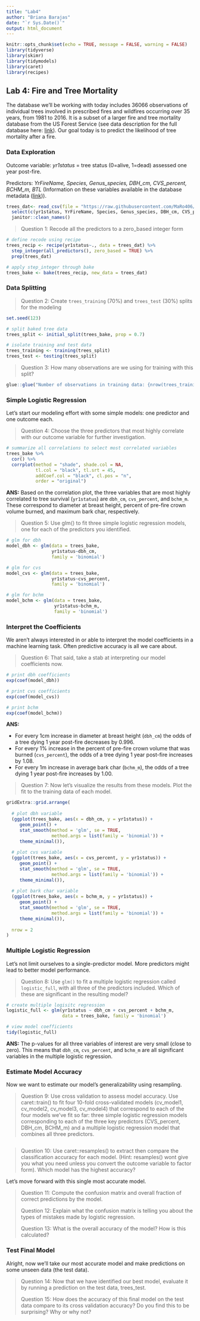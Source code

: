 ```yaml
---
title: "Lab4"
author: "Briana Barajas"
date: "`r Sys.Date()`"
output: html_document
---
```


```r
knitr::opts_chunk$set(echo = TRUE, message = FALSE, warning = FALSE)
library(tidyverse)
library(skimr)
library(tidymodels)
library(caret)
library(recipes)
```

## Lab 4: Fire and Tree Mortality

The database we'll be working with today includes 36066 observations of individual trees involved in prescribed fires and wildfires occurring over 35 years, from 1981 to 2016. It is a subset of a larger fire and tree mortality database from the US Forest Service (see data description for the full database here: [link](https://www.nature.com/articles/s41597-020-0522-7#Sec10)). Our goal today is to predict the likelihood of tree mortality after a fire.

### Data Exploration

Outcome variable: *yr1status* = tree status (0=alive, 1=dead) assessed one year post-fire.

Predictors: *YrFireName, Species, Genus_species, DBH_cm, CVS_percent, BCHM_m, BTL* (Information on these variables available in the database metadata ([link](https://www.fs.usda.gov/rds/archive/products/RDS-2020-0001-2/_metadata_RDS-2020-0001-2.html))).

```r
trees_dat<- read_csv(file = "https://raw.githubusercontent.com/MaRo406/eds-232-machine-learning/main/data/trees-dat.csv") %>% 
  select(c(yr1status, YrFireName, Species, Genus_species, DBH_cm, CVS_percent, BCHM_m, BTL)) %>% 
  janitor::clean_names()
```

> Question 1: Recode all the predictors to a zero_based integer form

```r
# define recode using recipe
trees_recip <- recipe(yr1status~., data = trees_dat) %>% 
  step_integer(all_predictors(), zero_based = TRUE) %>% 
  prep(trees_dat)

# apply step_integer through bake
trees_bake <- bake(trees_recip, new_data = trees_dat)

```

### Data Splitting

> Question 2: Create `trees_training` (70%) and `trees_test` (30%) splits for the modeling

```r
set.seed(123)

# split baked tree data
trees_split <- initial_split(trees_bake, prop = 0.7)

# isolate training and test data
trees_training <- training(trees_split)
trees_test <- testing(trees_split)

```

> Question 3: How many observations are we using for training with this split?

```r
glue::glue("Number of observations in training data: {nrow(trees_training)}")
```

### Simple Logistic Regression

Let's start our modeling effort with some simple models: one predictor and one outcome each.

> Question 4: Choose the three predictors that most highly correlate with our outcome variable for further investigation.

```r
# summarize all correlations to select most correlated variables
trees_bake %>% 
  cor() %>% 
  corrplot(method = "shade", shade.col = NA, 
           tl.col = "black", tl.srt = 45, 
           addCoef.col = "black", cl.pos = "n", 
           order = "original")

```

**ANS:** Based on the correlation plot, the three variables that are most highly correlated to tree survival (`yr1status`) are `dbh_cm`, `cvs_percent`, and `bchm_m`. These correspond to diameter at breast height, percent of pre-fire crown volume burned, and maximum bark char, respectively.

> Question 5: Use glm() to fit three simple logistic regression models, one for each of the predictors you identified.

```r
# glm for dbh
model_dbh <- glm(data = trees_bake,
                 yr1status~dbh_cm,
                 family = 'binomial')

# glm for cvs
model_cvs <- glm(data = trees_bake,
                 yr1status~cvs_percent,
                 family = 'binomial')

# glm for bchm
model_bchm <- glm(data = trees_bake,
                  yr1status~bchm_m,
                  family = 'binomial')
```

### Interpret the Coefficients

We aren't always interested in or able to interpret the model coefficients in a machine learning task. Often predictive accuracy is all we care about.

> Question 6: That said, take a stab at interpreting our model coefficients now.

```r
# print dbh coefficients
exp(coef(model_dbh))

# print cvs coefficients
exp(coef(model_cvs))

# print bchm
exp(coef(model_bchm))
```

**ANS:**

-   For every 1cm increase in diameter at breast height (`dbh_cm`) the odds of a tree dying 1 year post-fire decreases by 0.996.
-   For every 1% increase in the percent of pre-fire crown volume that was burned (`cvs_percent`), the odds of a tree dying 1 year post-fire increases by 1.08.
-   For every 1m increase in average bark char (`bchm_m`), the odds of a tree dying 1 year post-fire increases by 1.00.

> Question 7: Now let's visualize the results from these models. Plot the fit to the training data of each model.

```r
gridExtra::grid.arrange(
  
  # plot dbh variable
  (ggplot(trees_bake, aes(x = dbh_cm, y = yr1status)) +
     geom_point() +
     stat_smooth(method = 'glm', se = TRUE, 
                 method.args = list(family = 'binomial')) +
     theme_minimal()),
  
  # plot cvs variable
  (ggplot(trees_bake, aes(x = cvs_percent, y = yr1status)) +
     geom_point() +
     stat_smooth(method = 'glm', se = TRUE, 
                 method.args = list(family = 'binomial')) +
     theme_minimal()),
  
  # plot bark char variable
  (ggplot(trees_bake, aes(x = bchm_m, y = yr1status)) +
     geom_point() +
     stat_smooth(method = 'glm', se = TRUE, 
                 method.args = list(family = 'binomial')) +
     theme_minimal()),
  
  nrow = 2
)
```


### Multiple Logistic Regression

Let's not limit ourselves to a single-predictor model. More predictors might lead to better model performance.

> Question 8: Use `glm()` to fit a multiple logistic regression called `logistic_full`, with all three of the predictors included. Which of these are significant in the resulting model?

```r
# create multiple logisitc regression
logistic_full <- glm(yr1status ~ dbh_cm + cvs_percent + bchm_m,
                     data = trees_bake, family = 'binomial')

# view model coefficients
tidy(logistic_full)
```
__ANS:__ The p-values for all three variables of interest are very small (close to zero). This means that `dbh_cm`, `cvs_percent`, and `bchm_m` are all significant variables in the multiple logistic regression. 

### Estimate Model Accuracy

Now we want to estimate our model's generalizability using resampling.

> Question 9: Use cross validation to assess model accuracy. Use caret::train() to fit four 10-fold cross-validated models (cv_model1, cv_model2, cv_model3, cv_model4) that correspond to each of the four models we've fit so far: three simple logistic regression models corresponding to each of the three key predictors (CVS_percent, DBH_cm, BCHM_m) and a multiple logistic regression model that combines all three predictors.

```r

```

>
> Question 10: Use caret::resamples() to extract then compare the classification accuracy for each model. (Hint: resamples() wont give you what you need unless you convert the outcome variable to factor form). Which model has the highest accuracy?

Let's move forward with this single most accurate model.

> Question 11: Compute the confusion matrix and overall fraction of correct predictions by the model.
>
> Question 12: Explain what the confusion matrix is telling you about the types of mistakes made by logistic regression.
>
> Question 13: What is the overall accuracy of the model? How is this calculated?

### Test Final Model

Alright, now we'll take our most accurate model and make predictions on some unseen data (the test data).

> Question 14: Now that we have identified our best model, evaluate it by running a prediction on the test data, trees_test.
>
> Question 15: How does the accuracy of this final model on the test data compare to its cross validation accuracy? Do you find this to be surprising? Why or why not?
